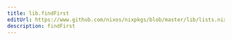 ```yaml
---
title: lib.findFirst
editUrl: https://www.github.com/nixos/nixpkgs/blob/master/lib/lists.nix#L247C5
description: findFirst
---
```




<LinkCard
    title="Contribute Now!"
    description="API Documentation is done in our source code"
    href="https://www.github.com/nixos/nixpkgs/blob/master/lib/lists.nix#L247C5"
/>

